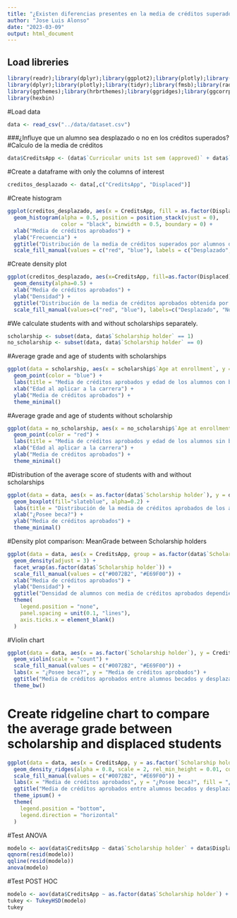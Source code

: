 ```yaml
---
title: "¿Existen diferencias presentes en la media de créditos superados por los alumnos dependiendo de algunas de sus características demográficas y socioeconómicas?"
author: "Jose Luis Alonso"
date: "2023-03-09"
output: html_document
---
```

## Load libreries
```r
library(readr);library(dplyr);library(ggplot2);library(plotly);library(shiny)
library(dplyr);library(plotly);library(tidyr);library(fmsb);library(radarchart)
library(ggthemes);library(hrbrthemes);library(ggridges);library(ggcorrplot);hrbrthemes::import_roboto_condensed()
library(hexbin)
```


#Load data
```r
data <- read_csv("../data/dataset.csv")
```


###¿Influye que un alumno sea desplazado o no en los créditos superados?
#Calculo de la media de créditos
```r
data$CreditsApp <- (data$`Curricular units 1st sem (approved)` + data$`Curricular units 2nd sem (approved)`) / 2
```


#Create a dataframe with only the columns of interest
```r
creditos_desplazado <- data[,c("CreditsApp", "Displaced")]
```


#Create histogram
```r
ggplot(creditos_desplazado, aes(x = CreditsApp, fill = as.factor(Displaced))) +
  geom_histogram(alpha = 0.5, position = position_stack(vjust = 0), 
                 color = "black", binwidth = 0.5, boundary = 0) +
  xlab("Media de créditos aprobados") +
  ylab("Frecuencia") +
  ggtitle("Distribución de la media de créditos superados por alumnos desplazados y no desplazados") +
  scale_fill_manual(values = c("red", "blue"), labels = c("Desplazado", "No desplazado"))
```


#Create density plot
```r
ggplot(creditos_desplazado, aes(x=CreditsApp, fill=as.factor(Displaced))) +
  geom_density(alpha=0.5) +
  xlab("Media de créditos aprobados") +
  ylab("Densidad") +
  ggtitle("Distribución de la media de créditos aprobados obtenida por alumnos desplazados y no desplazados") +
  scale_fill_manual(values=c("red", "blue"), labels=c("Desplazado", "No desplazado"))
```


#We calculate students with and without scholarships separately.
```r
scholarship <- subset(data, data$`Scholarship holder` == 1)
no_scholarship <- subset(data, data$`Scholarship holder` == 0)
```


#Average grade and age of students with scholarships
```r
ggplot(data = scholarship, aes(x = scholarship$`Age at enrollment`, y = scholarship$CreditsApp )) +
  geom_point(color = "blue") +
  labs(title = "Media de créditos aprobados y edad de los alumnos con beca") +
  xlab("Edad al aplicar a la carrera") +
  ylab("Media de créditos aprobados") +
  theme_minimal()
```

  
#Average grade and age of students without scholarship
```r
ggplot(data = no_scholarship, aes(x = no_scholarship$`Age at enrollment`, y = no_scholarship$CreditsApp)) +
  geom_point(color = "red") +
  labs(title = "Media de créditos aprobados y edad de los alumnos sin beca") +
  xlab("Edad al aplicar a la carrera") +
  ylab("Media de créditos aprobados") +
  theme_minimal()
```


#Distribution of the average score of students with and without scholarships
```r
ggplot(data = data, aes(x = as.factor(data$`Scholarship holder`), y = data$CreditsApp)) +
  geom_boxplot(fill="slateblue", alpha=0.2) +
  labs(title = "Distribución de la media de créditos aprobados de los alumnos con y sin beca") +
  xlab("¿Posee beca?") +
  ylab("Media de créditos aprobados") +
  theme_minimal()
```


#Density plot comparison: MeanGrade between Scholarship holders
```r
ggplot(data = data, aes(x = CreditsApp, group = as.factor(data$`Scholarship holder`), fill = as.factor(data$`Scholarship holder`))) +
  geom_density(adjust = 3) +
  facet_wrap(as.factor(data$`Scholarship holder`)) +
  scale_fill_manual(values = c("#0072B2", "#E69F00")) + 
  xlab("Media de créditos aprobados") +
  ylab("Densidad") +
  ggtitle("Densidad de alumnos con media de créditos aprobados dependiendo de si tienen beca")
  theme(
    legend.position = "none",
    panel.spacing = unit(0.1, "lines"),
    axis.ticks.x = element_blank()
  )
```
  
  
#Violin chart
```r
ggplot(data = data, aes(x = as.factor(`Scholarship holder`), y = CreditsApp, fill = as.factor(Displaced))) +
  geom_violin(scale = "count") +
  scale_fill_manual(values = c("#0072B2", "#E69F00")) +
  labs(x = "¿Posee beca?", y = "Media de créditos aprobados") +
  ggtitle("Media de créditos aprobados entre alumnos becados y desplazados") +
  theme_bw()
```



# Create ridgeline chart to compare the average grade between scholarship and displaced students
```r
ggplot(data = data, aes(x = CreditsApp, y = as.factor(`Scholarship holder`), fill = as.factor(Displaced))) +
  geom_density_ridges(alpha = 0.8, scale = 2, rel_min_height = 0.01, color = "white") +
  scale_fill_manual(values = c("#0072B2", "#E69F00")) +
  labs(x = "Media de créditos aprobados", y = "¿Posee beca?", fill = "¿Alumno desplazado?") +
  ggtitle("Media de créditos aprobados entre alumnos becados y desplazados") +
  theme_ipsum() +
  theme(
    legend.position = "bottom",
    legend.direction = "horizontal"
  )

```


#Test ANOVA
```r
modelo <- aov(data$CreditsApp ~ data$`Scholarship holder` + data$Displaced, data=data)
qqnorm(resid(modelo))
qqline(resid(modelo))
anova(modelo)
```


#Test POST HOC
```r
modelo <- aov(data$CreditsApp ~ as.factor(data$`Scholarship holder`) + as.factor(data$Displaced), data=data)
tukey <- TukeyHSD(modelo)
tukey
```

